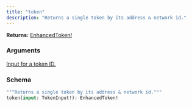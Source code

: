 ```yaml
---
title: "token"
description: "Returns a single token by its address & network id."
---
```


**Returns:** [EnhancedToken!](/api-reference/types/enhancedtoken)

### Arguments

<a href="/api-reference/types/tokeninput">
  <ResponseField name="input" type="TokenInput!" required>
    Input for a token ID.
  </ResponseField>
</a>

### Schema


```graphql 
"""Returns a single token by its address & network id."""
token(input: TokenInput!): EnhancedToken!
```
